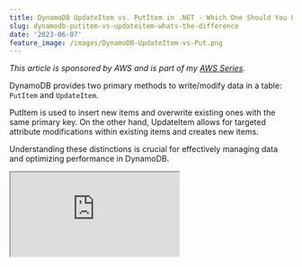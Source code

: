 ```yaml
---
title: DynamoDB UpdateItem vs. PutItem in .NET - Which One Should You Use?
slug: dynamodb-putitem-vs-updateitem-whats-the-difference
date: '2023-06-07'
feature_image: /images/DynamoDB-UpdateItem-vs-Put.png
---
```

_This article is sponsored by AWS and is part of my [AWS Series](/tag/aws/)._

DynamoDB provides two primary methods to write/modify data in a table: `PutItem` and `UpdateItem`.

PutItem is used to insert new items and overwrite existing ones with the same primary key. On the other hand, UpdateItem allows for targeted attribute modifications within existing items and creates new items.

Understanding these distinctions is crucial for effectively managing data and optimizing performance in DynamoDB.

<iframe src="https://www.youtube.com/embed/VXNEaYZ1EXs?feature=oembed" />

In this blog post, let's learn more about `PutItem` and `UpdateItem` requests in DynamoDB. We will learn how to use them, how they affect existing data in the table and things to keep in mind while using these methods to write/modify items.

_The sample code below is on the `WeatherForecast` table, which has `CityName` and `Date` as the hash and range key, respectively._

If you are new to DynamoDB, I highly recommend checking out my Getting Started with AWS DynamoDB For the .NET Developer blog post below, where I also show you how to set up the table used in this blog post.

<PostCard 
  title="AWS DynamoDB For The .NET Developer: How To Easily Get Started"
  description="Learn how to get started with AWS DynamoDB with .NET Core by updating the default ASP NET Web API template to use DynamoDB as it’s data store. We will learn to do basic Creat, Read, Update and Delete operations from the API."
  slug="aws-dynamodb-net-core/"
  image="/images/aws_dynamodb.jpg"
/>

## DynamoDB PutItem

The `PutItem` [method](https://docs.aws.amazon.com/amazondynamodb/latest/APIReference/API_PutItem.html) creates a new item or replaces an existing item. If an item already exists with the same key, it replaces the whole item.

The `PutItem` method takes an `PuteItemRequest` object with the below properties. Only the `TableName` and `Item` are required properties, others are optional.

-   **Item** → A dictionary map of <`string`, `AttributeValue`\> pair for each property stored in the table object. The primary key attributes (hash & range) are required.
-   **TableName** → Name of the Table to write the item.
-   **ConditionExpression** → A condition that must be satisfied for the operation to proceed in the DynamoDB Server.
-   **ExpressionAttributeNames** & **ExpressionAttributeValues** → substitution tokens and values for the `ConditionExpression`
-   **ReturnValues** → Values to be returned after the request completes. Accepted values are `NONE` | `ALL_OLD` | `UPDATED_OLD` | `ALL_NEW` | `UPDATED_NEW`. For eg, if `ALL_OLD` is specified, the content of the item before the PutItemRequest is returned.
-   **ReturnItemCollectionMetrics** → Specifies whether the item collection metrics are returned or not. Accepts values `SIZE` | `NONE`
-   **ReturnConsumedCapacity** → Level of detail on the consumption to return. `INDEXES` | `TOTAL` | `NONE`

You can find more details on each of these [request parameters here](https://docs.aws.amazon.com/amazondynamodb/latest/APIReference/API_PutItem.html#API_PutItem_RequestParameters).

### DynamoDB PutItem Example

The below code shows a simple example of `PutItemRequest` to add or replace an item. It sets the TableName and Item properties on the request.

I am using the `Document.FromJson` helper method from the DynamoDB Document model to create the Item from a `JSON` string.

```csharp
[HttpPost("put-item-request")]
public async Task PutItemRequest(WeatherForecast data)
{
    var item = Document.FromJson(JsonSerializer.Serialize(data));

    await _amazonDynamoDbClient.PutItemAsync(new PutItemRequest()
    {
        TableName = nameof(WeatherForecast),
        Item = item.ToAttributeMap(),
    });
}
```

With the above code, if I send the below `WeatherForecast` information for the city of Brisbane for 06 Jun 2023, it creates a new record if an item with that key does not exist.

```json
{
  "cityName": "Brisbane",
  "date": "2023-06-06T19:46:27.810Z",
  "lastUpdated": "2023-06-06T19:46:27.810Z",
  "temperatureC": 20,
  "summary": "Warm sunny day"
}
```

Below is the snapshot of the item in DynamoDB.

![](/images/image.png)

Snapshot of the item in DynamoDB showing all the properties that are set for the request just made.

Let's make a  new request with the same primary key with one of the properties removed - `Summary`, as shown below.

```json
{
  "cityName": "Brisbane",
  "date": "2023-06-07",
  "lastUpdated": "2023-06-06T19:46:27.810Z",
  "temperatureC": 30
}
```

Below is the snapshot of the item in DynamoDB. The `Summary` property is no longer part of the object, and the entire is replaced in the table, with the keys remaining the same.

![](/images/image-1.png)

_The `Summary` property was also removed from the .NET class `WeatherForecast`. Otherwise, it would have still shown in the DynamoDB, with the value of `NULL`._

💡

The `PutItem` method replaces the entire contents of an existing item with the new item in the request. This makes using the Put Item request straightforward. 

However, you need to have the whole item every time you make a `PuteItem` request. You also need to be sure that you are not accidentally overriding any information that other users working on the same item concurrently might have updated.

You can use Condition Expressions or the DynamoDBVersion tag to ensure data consistency when updating data in DynamoDB. Check out the below two blog posts for more details on that.

-   [How to Implement Optimistic Locking in .NET for Amazon DynamoDB](/blog/dynamodb-optimistic-locking/)
-   [How to Ensure Data Consistency with DynamoDB Condition Expressions From .NET Applications](/blog/dynamodb-condition-expressions-dotnet/)

## DynamoDB UpdateItem

The [UpdateItem method](https://docs.aws.amazon.com/amazondynamodb/latest/APIReference/API_UpdateItem.html) is used to update selective properties of an existing item or add a new item to the table if it does not already exists.

The `UpdateItem` method takes an `UpdateItemRequest` object that has the below properties. Only the `TableName` and `Key` are required properties, others are optional.

-   **Key** → Primary key of the item to be updated.
-   **TableName** → Name of the table.
-   **UpdateExpression** → An expression that defines one or more attributes to be updated, the action to perform, and the new values. The allowed set of action values are `SET` | `REMOVE` | `ADD` | `DELETE`
-   **ConditionExpression** → A condition that must be satisfied for the operation to proceed in the DynamoDB Server.
-   **ExpressionAttributeNames** & **ExpressionAttributeValues** → substitution tokens and values for the `ConditionExpression`
-   **ReturnValues** → Values to be returned after the request completes. Accepted values are `NONE` | `ALL_OLD` | `UPDATED_OLD` | `ALL_NEW` | `UPDATED_NEW`. For e.g., if `ALL_OLD` is specified, the content of the item before the PutItemRequest is returned.
-   **ReturnItemCollectionMetrics** → Specifies whether the item collection metrics are returned or not. Accepts values `SIZE` | `NONE`
-   **ReturnConsumedCapacity** → Level of detail on the consumption to return. `INDEXES` | `TOTAL` | `NONE`

You can find more details on each of these [request parameters here](https://docs.aws.amazon.com/amazondynamodb/latest/APIReference/API_UpdateItem.html#API_UpdateItem_RequestParameters).

### DynamoDB UpdateItem Example

The below code shows a simple example of `UpdateItem` request. The `UpdateExpression` sets up the `Summary` property.

```csharp
[HttpPost("update-item-request")]
public async Task UpdateIfLatest(string cityName, string dateTime, string summary)
{
    await _amazonDynamoDbClient.UpdateItemAsync(new UpdateItemRequest()
    {
        TableName = nameof(WeatherForecast),
        Key = new Dictionary<string, AttributeValue>()
        {
            {nameof(WeatherForecast.CityName), new AttributeValue(cityName) },
            {nameof(WeatherForecast.Date), new AttributeValue (dateTime)}
        },

        UpdateExpression = "SET Summary = :summary",
        ExpressionAttributeValues = new Dictionary<string, AttributeValue>
        {
            { ":summary", new AttributeValue(summary) },
        }
    });
}
```

For any request if an item does not exist with the given `CityName` and `Date` it creates a new item and also sets the `Summary` property on it, as shown below.

![](/images/image-2.png)

Snapshot of DynamoDB table item showing a new item created by the UpdateItem request with just the Summary property and the CityName and Date primary keys.

If an item already exists, it will add the Summary property if that's missing or overwrite the value of the property it item already exists.

💡

The `UpdateItem` operation is beneficial when you selectively update specific properties on an item. This goes well with Task-based UIs and if you are affecting particular properties on the whole item. 

You'll still need to ensure that the task/operation is working based on the latest copy of the data. Ensuring data consistency and item updates are happening on the desired object state might be helpful.

`UpdateItem` can also be used when you want to migrate DynamoDB items and add new properties to existing items.

Have a great rest of the day 👋
